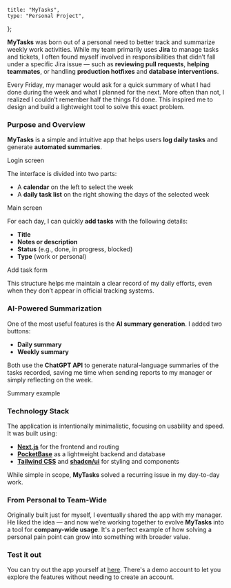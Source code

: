 
    title: "MyTasks",
    type: "Personal Project",
};

**MyTasks** was born out of a personal need to better track and summarize weekly work activities. While my team primarily uses **Jira** to manage tasks and tickets, I often found myself involved in responsibilities that didn’t fall under a specific Jira issue — such as **reviewing pull requests**, **helping teammates**, or handling **production hotfixes** and **database interventions**.

Every Friday, my manager would ask for a quick summary of what I had done during the week and what I planned for the next. More often than not, I realized I couldn’t remember half the things I’d done. This inspired me to design and build a lightweight tool to solve this exact problem.

### Purpose and Overview

**MyTasks** is a simple and intuitive app that helps users **log daily tasks** and generate **automated summaries**.

<div className='flex flex-col justify-center items-center my-8'>
    <ImageWithModal
      src="/projects/my-tasks/login.webp"
      alt="The image shows a basic login screen with black buttons and white background"
      width={600}
      height={300}
      modalClassName="rounded-xl"
      priority
    />
    <span className="text-sm text-gray-500 dark:text-gray-400">Login screen</span>
</div>

The interface is divided into two parts:

- A **calendar** on the left to select the week
- A **daily task list** on the right showing the days of the selected week

<div className='flex flex-col justify-center items-center my-8'>
    <ImageWithModal
      src="/projects/my-tasks/main.webp"
      alt="The image shows a basic main screen with task lists and a calendar"
      width={600}
      height={300}
      modalClassName="rounded-xl"
      priority
    />
    <span className="text-sm text-gray-500 dark:text-gray-400">Main screen</span>
</div>

For each day, I can quickly **add tasks** with the following details:

- **Title**
- **Notes or description**
- **Status** (e.g., done, in progress, blocked)
- **Type** (work or personal)

<div className='flex flex-col justify-center items-center my-8'>
 <ImageWithModal
      src="/projects/my-tasks/add.webp"
      alt="The image shows the form used to add a new task"
      width={600}
      height={300}
      modalClassName="rounded-xl"
      priority
    />
    <span className="text-sm text-gray-500 dark:text-gray-400">Add task form</span>
</div>

This structure helps me maintain a clear record of my daily efforts, even when they don’t appear in official tracking systems.

### AI-Powered Summarization

One of the most useful features is the **AI summary generation**. I added two buttons:

- **Daily summary**
- **Weekly summary**

Both use the **ChatGPT API** to generate natural-language summaries of the tasks recorded, saving me time when sending reports to my manager or simply reflecting on the week.

<div className='flex flex-col justify-center items-center my-8'>
    <ImageWithModal
      src="/projects/my-tasks/summary.webp"
      alt="The image shows a summary example"
      width={600}
      height={300}
      modalClassName="rounded-xl"
      priority
    />
    <span className="text-sm text-gray-500 dark:text-gray-400">Summary example</span>
</div>

### Technology Stack

The application is intentionally minimalistic, focusing on usability and speed. It was built using:

- <a href="https://nextjs.org/" target="_blank" rel="noopener noreferrer">**Next.js**</a> for the frontend and routing
- <a href="https://pocketbase.io/" target="_blank" rel="noopener noreferrer">**PocketBase**</a> as a lightweight backend and database
- <a href="https://tailwindcss.com/" target="_blank" rel="noopener noreferrer">**Tailwind CSS**</a> and <a href="https://ui.shadcn.com/" target="_blank" rel="noopener noreferrer">**shadcn/ui**</a> for styling and components

While simple in scope, **MyTasks** solved a recurring issue in my day-to-day work.

### From Personal to Team-Wide

Originally built just for myself, I eventually shared the app with my manager. He liked the idea — and now we’re working together to evolve **MyTasks** into a tool for **company-wide usage**. It's a perfect example of how solving a personal pain point can grow into something with broader value.

### Test it out
You can try out the app yourself at <a href="https://tasks.ponytojas.dev/" target="_blank" rel="noopener noreferrer">here</a>. There's a demo account to let you explore the features without needing to create an account.